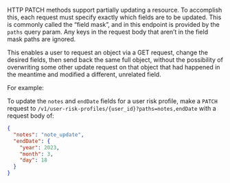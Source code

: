 HTTP PATCH methods support partially updating a resource. To accomplish this, each request must specify exactly which
fields are to be updated. This is commonly called the "field mask", and in this endpoint is provided by the `paths` query
param. Any keys in the request body that aren't in the field mask paths are ignored.

This enables a user to request an
object via a GET request, change the desired fields, then send back the same full object, without the possibility of
overwriting some other update request on that object that had happened in the meantime and modified a different, unrelated field.

For example:

To update the `notes` and `endDate` fields for a user risk profile, make a `PATCH` request to
`/v1/user-risk-profiles/{user_id}?paths=notes,endDate` with a request body of:

```json
{
  "notes": "note_update",
  "endDate": {
    "year": 2023,
    "month": 3,
    "day": 18
  }
}
```
